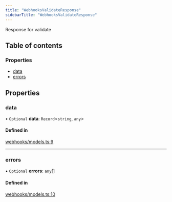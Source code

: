 ```yaml
---
title: "WebhooksValidateResponse"
sidebarTitle: "WebhooksValidateResponse"
---
```


Response for validate

## Table of contents

### Properties

- [data](/xdks/typescript/reference/interfaces/WebhooksValidateResponse#data)
- [errors](/xdks/typescript/reference/interfaces/WebhooksValidateResponse#errors)

## Properties

### data

• `Optional` **data**: `Record`\<`string`, `any`\>

#### Defined in

[webhooks/models.ts:9](https://github.com/xdevplatform/xdk/blob/298ca9350d035e40e7c8ee0753c50052819a41e2/xdk/typescript/src/webhooks/models.ts#L9)

___

### errors

• `Optional` **errors**: `any`[]

#### Defined in

[webhooks/models.ts:10](https://github.com/xdevplatform/xdk/blob/298ca9350d035e40e7c8ee0753c50052819a41e2/xdk/typescript/src/webhooks/models.ts#L10)

